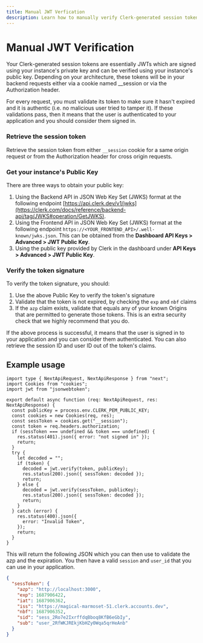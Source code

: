 ```yaml
---
title: Manual JWT Verfication
description: Learn how to manually verify Clerk-generated session tokens (JWTs).
---
```



# Manual JWT Verification

Your Clerk-generated session tokens are essentially JWTs which are signed using your instance's private key and can be verified using your instance's public key. Depending on your architecture, these tokens will be in your backend requests either via a cookie named __session or via the Authorization header.

For every request, you must validate its token to make sure it hasn't expired and it is authentic (i.e. no malicious user tried to tamper it). If these validations pass, then it means that the user is authenticated to your application and you should consider them signed in.

<Steps>

### Retrieve the session token

Retrieve the session token from either `__session` cookie for a same origin request or from the Authorization header for cross origin requests.

### Get your instance's Public Key

There are three ways to obtain your public key:

1. Using the Backend API in JSON Web Key Set (JWKS) format at the following endpoint [https://api.clerk.dev/v1/jwks](https://clerk.com/docs/reference/backend-api/tag/JWKS#operation/GetJWKS).
2. Using the Frontend API in JSON Web Key Set (JWKS) format at the following endpoint `https://<YOUR_FRONTEND_API>/.well-known/jwks.json`. This can be obtained from the **Dashboard API Keys > Advanced > JWT Public Key**.
3. Using the public key provided by Clerk in the dashboard under **API Keys > Advanced > JWT Public Key**.

<Images
src="/docs/images/advance/custom-jwt/JWT-verification-keys.png"
width={3024}
height={1748}
alt="Clerk Dashboard JWT verification key"
/>

### Verify the token signature

To verify the token signature, you should:

1. Use the above Public Key to verify the token's signature
2. Validate that the token is not expired, by checking the `exp` and `nbf` claims
3. If the `azp` claim exists, validate that equals any of your known Origins that are permitted to generate those tokens. This is an extra security check that we highly recommend that you do.

If the above process is successful, it means that the user is signed in to your application and you can consider them authenticated. You can also retrieve the session ID and user ID out of the token's claims.
</Steps>

## Example usage

```tsx copy filename="pages/api/token-example.ts"
import type { NextApiRequest, NextApiResponse } from "next";
import Cookies from "cookies";
import jwt from "jsonwebtoken";

export default async function (req: NextApiRequest, res: NextApiResponse) {
  const publicKey = process.env.CLERK_PEM_PUBLIC_KEY;
  const cookies = new Cookies(req, res);
  const sessToken = cookies.get("__session");
  const token = req.headers.authorization;
  if (sessToken === undefined && token === undefined) {
    res.status(401).json({ error: "not signed in" });
    return;
  }
  try {
    let decoded = "";
    if (token) {
      decoded = jwt.verify(token, publicKey);
      res.status(200).json({ sessToken: decoded });
      return;
    } else {
      decoded = jwt.verify(sessToken, publicKey);
      res.status(200).json({ sessToken: decoded });
      return;
    }
  } catch (error) {
    res.status(400).json({
      error: "Invalid Token",
    });
    return;
  }
}
```

This will return the following JSON which you can then use to validate the azp and the expiration. You then have a valid `session` and `user_id` that you can use in your application.

```json
{
  "sessToken": {
    "azp": "http://localhost:3000",
    "exp": 1687906422,
    "iat": 1687906362,
    "iss": "https://magical-marmoset-51.clerk.accounts.dev",
    "nbf": 1687906352,
    "sid": "sess_2Ro7e2IxrffdqBboq8KfB6eGbIy",
    "sub": "user_2RfWKJREkjKbHZy0Wqa5qrHeAnb"
  }
}
```
